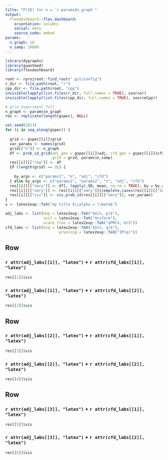 ```yaml
---
title: "P(ID) for n = `r params$n_graph`"
output: 
  flexdashboard::flex_dashboard:
    orientation: columns
    social: menu
    source_code: embed
params:
  n_graph: 10
  n_samp: 10000
---
```


```r
library(dygraphs)
library(quantmod)
library(flexdashboard)

root <- rprojroot::find_root(".git/config")
r_dir <- file.path(root, "r")
cpp_dir <- file.path(root, "cpp")
invisible(lapply(list.files(r_dir, full.names = TRUE), source))
invisible(lapply(list.files(cpp_dir, full.names = TRUE), sourceCpp))

# grid experiment full
n_graph <- params$n_graph
res <- replicate(length(gspec), NULL)

set.seed(2023)
for (i in seq_along(gspec)) {
  
  grid <- gspec[[i]]$grid
  var_params <- names(grid)
  grid[["n"]] <- n_graph
  df <- prob_id_grid(adj_gen = gspec[[i]]$adj, cfd_gen = gspec[[i]]$cfd, 
                     grid = grid, params$n_samp)
  res[[i]][["raw"]] <- df
  if (length(grid) == 2L) {
    
    by_args <- c("params1", "n", "adj", "cfd")
  } else by_args <- c("params1", "params2", "n", "adj", "cfd")
  res[[i]][["smry"]] <- df[, lapply(.SD, mean, na.rm = TRUE), by = by_args]
  res[[i]][["smry"]] <- res[[i]][["smry"]][complete.cases(res[[i]][["smry"]])]
  res[[i]][["vis"]] <- vis_prob_id(res[[i]][["smry"]], var_params)
}
x <- latex2exp::TeX("my title $\\alpha = \\beta$")

adj_labs <- list(Gnp = latex2exp::TeX("$G(n, p)$"),
                 unif = latex2exp::TeX("Uniform"),
                 scale_free = latex2exp::TeX("$PM(n, m)$"))
cfd_labs <- list(Gnq = latex2exp::TeX("$G(n, q)$"),
                        prunning = latex2exp::TeX("IP(q)"))
```

<style type="text/css">

.chart-title {  /* chart_title  */
   font-size: 28px;

</style>

Row
-------------------------------------
    
### `r attr(adj_labs[[1]], "latex")` + `r attr(cfd_labs[[1]], "latex")`
    
```r
res[[1]]$vis
```
 
### `r attr(adj_labs[[1]], "latex")` + `r attr(cfd_labs[[2]], "latex")`
    
```r
res[[2]]$vis
``` 

Row
-------------------------------------
    
### `r attr(adj_labs[[2]], "latex")` + `r attr(cfd_labs[[1]], "latex")`
    
```r
res[[3]]$vis
```
    
### `r attr(adj_labs[[2]], "latex")` + `r attr(cfd_labs[[2]], "latex")`

```r
res[[4]]$vis
```

Row
-------------------------------------
    
### `r attr(adj_labs[[3]], "latex")` + `r attr(cfd_labs[[1]], "latex")`
    
```r
res[[5]]$vis
```
    
### `r attr(adj_labs[[3]], "latex")` + `r attr(cfd_labs[[2]], "latex")`

```r
res[[6]]$vis
```
